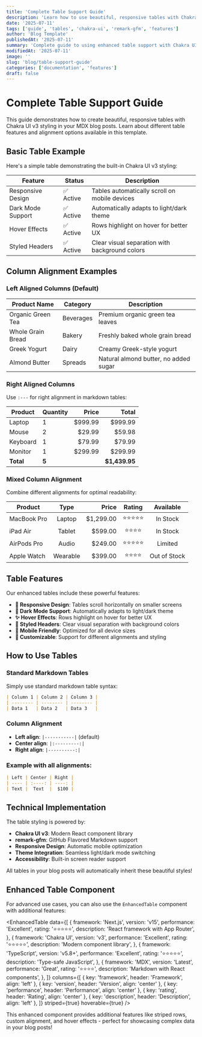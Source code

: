 ```yaml
---
title: 'Complete Table Support Guide'
description: 'Learn how to use beautiful, responsive tables with Chakra UI v3 styling in your MDX blog posts'
date: '2025-07-11'
tags: ['guide', 'tables', 'chakra-ui', 'remark-gfm', 'features']
author: 'Blog Template'
publishedAt: '2025-07-11'
summary: 'Complete guide to using enhanced table support with Chakra UI v3 styling and remark-gfm in your blog posts'
modifiedAt: '2025-07-11'
image: ''
slug: 'blog/table-support-guide'
categories: ['documentation', 'features']
draft: false
---
```


# Complete Table Support Guide

This guide demonstrates how to create beautiful, responsive tables with Chakra UI v3 styling in your MDX blog posts. Learn about different table features and alignment options available in this template.

## Basic Table Example

Here's a simple table demonstrating the built-in Chakra UI v3 styling:

| Feature           | Status    | Description                                    |
| ----------------- | --------- | ---------------------------------------------- |
| Responsive Design | ✅ Active | Tables automatically scroll on mobile devices  |
| Dark Mode Support | ✅ Active | Automatically adapts to light/dark theme       |
| Hover Effects     | ✅ Active | Rows highlight on hover for better UX          |
| Styled Headers    | ✅ Active | Clear visual separation with background colors |

## Column Alignment Examples

### Left Aligned Columns (Default)

| Product Name      | Category  | Description                           |
| ----------------- | --------- | ------------------------------------- |
| Organic Green Tea | Beverages | Premium organic green tea leaves      |
| Whole Grain Bread | Bakery    | Freshly baked whole grain bread       |
| Greek Yogurt      | Dairy     | Creamy Greek-style yogurt             |
| Almond Butter     | Spreads   | Natural almond butter, no added sugar |

### Right Aligned Columns

Use `:---` for right alignment in markdown tables:

| Product   | Quantity |   Price |         Total |
| --------- | -------- | ------: | ------------: |
| Laptop    | 1        | $999.99 |       $999.99 |
| Mouse     | 2        |  $29.99 |        $59.98 |
| Keyboard  | 1        |  $79.99 |        $79.99 |
| Monitor   | 1        | $299.99 |       $299.99 |
| **Total** | **5**    |         | **$1,439.95** |

### Mixed Column Alignment

Combine different alignments for optimal readability:

| Product     |   Type   |     Price |   Rating   |  Available   |
| ----------- | :------: | --------: | :--------: | :----------: |
| MacBook Pro |  Laptop  | $1,299.00 | ⭐⭐⭐⭐⭐ |   In Stock   |
| iPad Air    |  Tablet  |   $599.00 |  ⭐⭐⭐⭐  |   In Stock   |
| AirPods Pro |  Audio   |   $249.00 | ⭐⭐⭐⭐⭐ |   Limited    |
| Apple Watch | Wearable |   $399.00 |  ⭐⭐⭐⭐  | Out of Stock |

## Table Features

Our enhanced tables include these powerful features:

- **🎨 Responsive Design**: Tables scroll horizontally on smaller screens
- **🌙 Dark Mode Support**: Automatically adapts to light/dark theme
- **✨ Hover Effects**: Rows highlight on hover for better UX
- **🎯 Styled Headers**: Clear visual separation with background colors
- **📱 Mobile Friendly**: Optimized for all device sizes
- **🔧 Customizable**: Support for different alignments and styling

## How to Use Tables

### Standard Markdown Tables

Simply use standard markdown table syntax:

```markdown
| Column 1 | Column 2 | Column 3 |
| -------- | -------- | -------- |
| Data 1   | Data 2   | Data 3   |
```

### Column Alignment

- **Left align**: `|-----------|` (default)
- **Center align**: `|:---------:|`
- **Right align**: `|----------:|`

### Example with all alignments:

```markdown
| Left | Center | Right |
| ---- | :----: | ----: |
| Text |  Text  |  $100 |
```

## Technical Implementation

The table styling is powered by:

- **Chakra UI v3**: Modern React component library
- **remark-gfm**: GitHub Flavored Markdown support
- **Responsive Design**: Automatic mobile optimization
- **Theme Integration**: Seamless light/dark mode switching
- **Accessibility**: Built-in screen reader support

All tables in your blog posts will automatically inherit these beautiful styles!

## Enhanced Table Component

For advanced use cases, you can also use the `EnhancedTable` component with additional features:

<EnhancedTable
  data={[
    {
      framework: 'Next.js',
      version: 'v15',
      performance: 'Excellent',
      rating: '⭐⭐⭐⭐⭐',
      description: 'React framework with App Router',
    },
    {
      framework: 'Chakra UI',
      version: 'v3',
      performance: 'Excellent',
      rating: '⭐⭐⭐⭐⭐',
      description: 'Modern component library',
    },
    {
      framework: 'TypeScript',
      version: 'v5.8+',
      performance: 'Excellent',
      rating: '⭐⭐⭐⭐⭐',
      description: 'Type-safe JavaScript',
    },
    {
      framework: 'MDX',
      version: 'Latest',
      performance: 'Great',
      rating: '⭐⭐⭐⭐',
      description: 'Markdown with React components',
    },
  ]}
  columns={[
    { key: 'framework', header: 'Framework', align: 'left' },
    { key: 'version', header: 'Version', align: 'center' },
    { key: 'performance', header: 'Performance', align: 'center' },
    { key: 'rating', header: 'Rating', align: 'center' },
    { key: 'description', header: 'Description', align: 'left' },
  ]}
  striped={true}
  hoverable={true}
/>

This enhanced component provides additional features like striped rows, custom alignment, and hover effects - perfect for showcasing complex data in your blog posts!
